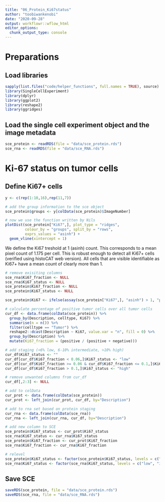 ```yaml
---
title: "06_Protein_Ki67status"
author: "toobiwankenobi"
date: "2020-09-28"
output: workflowr::wflow_html
editor_options:
  chunk_output_type: console
---
```


# Preparations

## Load libraries

```r
sapply(list.files("code/helper_functions", full.names = TRUE), source)
library(SingleCellExperiment)
library(dplyr)
library(ggplot2)
library(reshape2)
library(ggridges)
```

## Load the single cell experiment object and the image metadata

```r
sce_protein <- readRDS(file = "data/sce_protein.rds")
sce_rna <- readRDS(file = "data/sce_RNA.rds")
```

# Ki-67 status on tumor cells

## Define Ki67+ cells

```r
y <- c(rep(1:10,16),rep(11,7))

# add the group information to the sce object
sce_protein$groups <- y[colData(sce_protein)$ImageNumber]

# now we use the function written by Nils
plotDist(sce_protein["Ki67",], plot_type = "ridges", 
         colour_by = "groups", split_by = "rows", 
         exprs_values = "asinh") +
  geom_vline(xintercept = 1)
```

We define the Ki67 treshold at 1 (asinh) count. This corresponds to a mean pixel count of 1.175 per cell. This is robust enough to detect all Ki67+ cells (verified using histoCAT web version). All cells that are visible identifiable as Ki67+ have a mean count of clearly more than 1. 

```r
# remove exisiting columns
sce_rna$Ki67_fraction <- NULL
sce_rna$Ki67_status <- NULL
sce_protein$Ki67_fraction <- NULL
sce_protein$Ki67_status <- NULL

sce_protein$Ki67 <- ifelse(assay(sce_protein["Ki67",], "asinh") > 1, "positive", "negative")

# calculate percentage of positive tumor cells over all tumor cells
cur_df <- data.frame(colData(sce_protein)) %>%
  group_by(Description, celltype, Ki67) %>%
  summarise(n = n()) %>%
  filter(celltype == "Tumor") %>%
  reshape2::dcast(Description ~ Ki67, value.var = "n", fill = 0) %>%
  group_by(Description) %>%
  mutate(Ki67_fraction = (positive / (positive + negative)))

# add staging (<6% low, 6-10% intermediate, >10% high)
cur_df$Ki67_status <- ""
cur_df[cur_df$Ki67_fraction < 0.06,]$Ki67_status <- "low"
cur_df[cur_df$Ki67_fraction >= 0.06 & cur_df$Ki67_fraction <= 0.1,]$Ki67_status <- "intermediate"
cur_df[cur_df$Ki67_fraction > 0.1,]$Ki67_status <- "high"

# remove unwanted columns from cur_df
cur_df[,2:3] <- NULL

# add to colData
cur_prot <- data.frame(colData(sce_protein))
cur_prot <- left_join(cur_prot, cur_df, by="Description")

# add to rna set based on protein staging
cur_rna <- data.frame(colData(sce_rna))
cur_rna <- left_join(cur_rna, cur_df, by="Description")

# add new column to SCE
sce_protein$Ki67_status <- cur_prot$Ki67_status
sce_rna$Ki67_status <- cur_rna$Ki67_status
sce_protein$Ki67_fraction <- cur_prot$Ki67_fraction
sce_rna$Ki67_fraction <- cur_rna$Ki67_fraction

# relevel
sce_protein$Ki67_status <- factor(sce_protein$Ki67_status, levels = c("low", "intermediate", "high"))
sce_rna$Ki67_status <- factor(sce_rna$Ki67_status, levels = c("low", "intermediate", "high"))
```

## Save SCE

```r
saveRDS(sce_protein, file = "data/sce_protein.rds")
saveRDS(sce_rna, file = "data/sce_RNA.rds")
```
